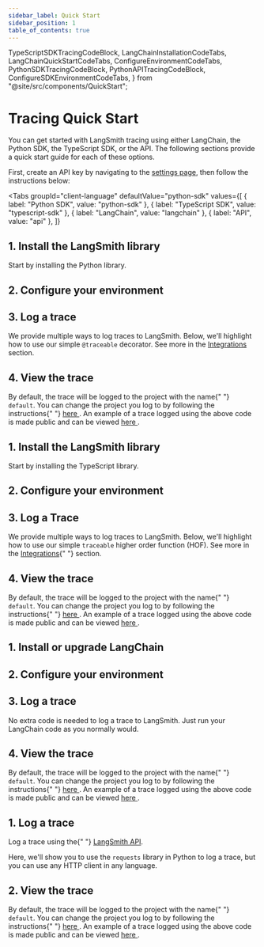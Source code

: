 ```yaml
---
sidebar_label: Quick Start
sidebar_position: 1
table_of_contents: true
---
```


  TypeScriptSDKTracingCodeBlock,
  LangChainInstallationCodeTabs,
  LangChainQuickStartCodeTabs,
  ConfigureEnvironmentCodeTabs,
  PythonSDKTracingCodeBlock,
  PythonAPITracingCodeBlock,
  ConfigureSDKEnvironmentCodeTabs,
} from "@site/src/components/QuickStart";

# Tracing Quick Start

You can get started with LangSmith tracing using either LangChain, the Python SDK, the TypeScript SDK, or the API. The following sections provide a quick start guide for each of these options.

First, create an API key by navigating to the <a href="https://smith.langchain.com/settings">settings page</a>, then follow the instructions below:

<Tabs
  groupId="client-language"
  defaultValue="python-sdk"
  values={[
    { label: "Python SDK", value: "python-sdk" },
    { label: "TypeScript SDK", value: "typescript-sdk" },
    { label: "LangChain", value: "langchain" },
    { label: "API", value: "api" },
  ]}
>
  <TabItem value="python-sdk">
    <h2>1. Install the LangSmith library</h2>
    <p>Start by installing the Python library.</p>
    <CodeTabs tabs={[shell`pip install langsmith`]} />
    <h2>2. Configure your environment</h2>
    <ConfigureSDKEnvironmentCodeTabs />
    <h2>3. Log a trace</h2>
    <p>
      We provide multiple ways to log traces to LangSmith. Below, we'll
      highlight how to use our simple <code>@traceable</code> decorator. See
      more in the <a href="./integrations">Integrations</a> section.
    </p>
    <PythonSDKTracingCodeBlock />
    <h2>4. View the trace</h2>
    <p>
      By default, the trace will be logged to the project with the name{" "}
      <code>default</code>. You can change the project you log to by following
      the instructions{" "}
      <a href="/tracing/faq/customizing_trace_attributes#logging-to-a-specific-project">
        here
      </a>
      . An example of a trace logged using the above code is made public and can
      be viewed <a href="https://smith.langchain.com/public/279036f1-a06c-487a-bf74-d5d72af5fd9f/r">
        here
      </a>.
    </p>
  </TabItem>
  <TabItem value="typescript-sdk">
    <h2>1. Install the LangSmith library</h2>
    <p>Start by installing the TypeScript library.</p>
    <CodeTabs
      tabs={[
        shell({ value: "npm", label: "npm" })`npm install langsmith`,
        shell({ value: "yarn", label: "yarn" })`yarn add langsmith`,
        shell({ value: "pnpm", label: "pnpm" })`pnpm add langsmith`,
        shell({ value: "bun", label: "bun" })`bun add langsmith`,
      ]}
    />
    <h2>2. Configure your environment</h2>
    <ConfigureSDKEnvironmentCodeTabs />
    <h2>3. Log a Trace</h2>
    <p>
      We provide multiple ways to log traces to LangSmith. Below, we'll
      highlight how to use our simple <code>traceable</code> higher order
      function (HOF). See more in the <a href="./integrations">Integrations</a>{" "}
      section.
    </p>
    <TypeScriptSDKTracingCodeBlock />
    <h2>4. View the trace</h2>
    <p>
      By default, the trace will be logged to the project with the name{" "}
      <code>default</code>. You can change the project you log to by following
      the instructions{" "}
      <a href="/tracing/faq/customizing_trace_attributes#logging-to-a-specific-project">
        here
      </a>
      . An example of a trace logged using the above code is made public and can
      be viewed <a href="https://smith.langchain.com/public/90baed21-d367-442b-9448-5066a3fe71ab/r">
        here
      </a>.
    </p>

  </TabItem>
  <TabItem value="langchain">
    <h2>1. Install or upgrade LangChain</h2>
    <LangChainInstallationCodeTabs />
    <h2>2. Configure your environment</h2>
    <ConfigureEnvironmentCodeTabs />
    <h2>3. Log a trace</h2>
    <p>
      No extra code is needed to log a trace to LangSmith. Just run your
      LangChain code as you normally would.
    </p>
    <LangChainQuickStartCodeTabs />
    <h2>4. View the trace</h2>
    <p>
      By default, the trace will be logged to the project with the name{" "}
      <code>default</code>. You can change the project you log to by following
      the instructions{" "}
      <a href="/tracing/faq/customizing_trace_attributes#logging-to-a-specific-project">
        here
      </a>
      . An example of a trace logged using the above code is made public and can
      be viewed <a href="https://smith.langchain.com/public/e6a46eb2-d785-4804-a1e3-23f167a04300/r">
        here
      </a>.
    </p>
  </TabItem>
  <TabItem value="api">
    <h2>1. Log a trace</h2>
    <p>
      Log a trace using the{" "}
      <a href="https://api.smith.langchain.com/redoc">LangSmith API</a>.
    </p>
    <p>
      Here, we'll show you to use the <code>requests</code> library in Python to
      log a trace, but you can use any HTTP client in any language.
    </p>
    <PythonAPITracingCodeBlock />
    <h2>2. View the trace</h2>
    <p>
      By default, the trace will be logged to the project with the name{" "}
      <code>default</code>. You can change the project you log to by following
      the instructions{" "}
      <a href="/tracing/faq/customizing_trace_attributes#logging-to-a-specific-project">
        here
      </a>
      . An example of a trace logged using the above code is made public and can
      be viewed <a href="https://smith.langchain.com/public/c0fcc401-f163-4546-aad8-1641e9fd6e91/r">
        here
      </a>.
    </p>
  </TabItem>
</Tabs>
